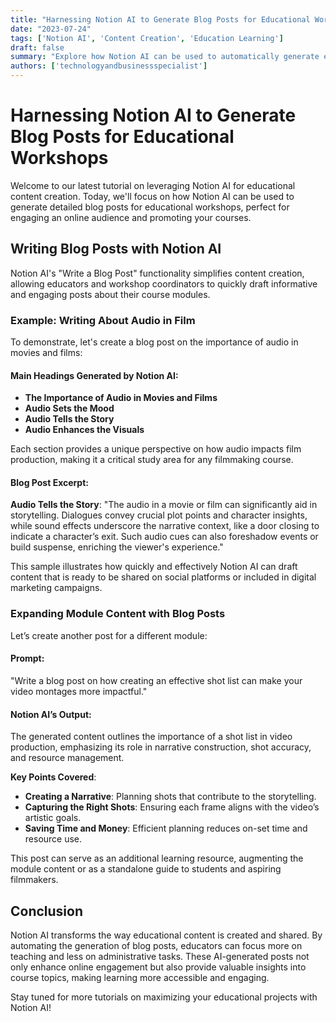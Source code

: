 ```yaml
---
title: "Harnessing Notion AI to Generate Blog Posts for Educational Workshops"
date: "2023-07-24"
tags: ['Notion AI', 'Content Creation', 'Education Learning']
draft: false
summary: "Explore how Notion AI can be used to automatically generate engaging blog posts for different modules of an educational workshop, enhancing online visibility and student engagement."
authors: ['technologyandbusinessspecialist']
---
```


# Harnessing Notion AI to Generate Blog Posts for Educational Workshops

Welcome to our latest tutorial on leveraging Notion AI for educational content creation. Today, we'll focus on how Notion AI can be used to generate detailed blog posts for educational workshops, perfect for engaging an online audience and promoting your courses.

## Writing Blog Posts with Notion AI

Notion AI's "Write a Blog Post" functionality simplifies content creation, allowing educators and workshop coordinators to quickly draft informative and engaging posts about their course modules.

### Example: Writing About Audio in Film

To demonstrate, let's create a blog post on the importance of audio in movies and films:

#### Main Headings Generated by Notion AI:
- **The Importance of Audio in Movies and Films**
- **Audio Sets the Mood**
- **Audio Tells the Story**
- **Audio Enhances the Visuals**

Each section provides a unique perspective on how audio impacts film production, making it a critical study area for any filmmaking course.

#### Blog Post Excerpt:
**Audio Tells the Story**: "The audio in a movie or film can significantly aid in storytelling. Dialogues convey crucial plot points and character insights, while sound effects underscore the narrative context, like a door closing to indicate a character’s exit. Such audio cues can also foreshadow events or build suspense, enriching the viewer's experience."

This sample illustrates how quickly and effectively Notion AI can draft content that is ready to be shared on social platforms or included in digital marketing campaigns.

### Expanding Module Content with Blog Posts

Let’s create another post for a different module:

#### Prompt:
"Write a blog post on how creating an effective shot list can make your video montages more impactful."

#### Notion AI’s Output:
The generated content outlines the importance of a shot list in video production, emphasizing its role in narrative construction, shot accuracy, and resource management.

**Key Points Covered**:
- **Creating a Narrative**: Planning shots that contribute to the storytelling.
- **Capturing the Right Shots**: Ensuring each frame aligns with the video’s artistic goals.
- **Saving Time and Money**: Efficient planning reduces on-set time and resource use.

This post can serve as an additional learning resource, augmenting the module content or as a standalone guide to students and aspiring filmmakers.

## Conclusion

Notion AI transforms the way educational content is created and shared. By automating the generation of blog posts, educators can focus more on teaching and less on administrative tasks. These AI-generated posts not only enhance online engagement but also provide valuable insights into course topics, making learning more accessible and engaging.

Stay tuned for more tutorials on maximizing your educational projects with Notion AI!

